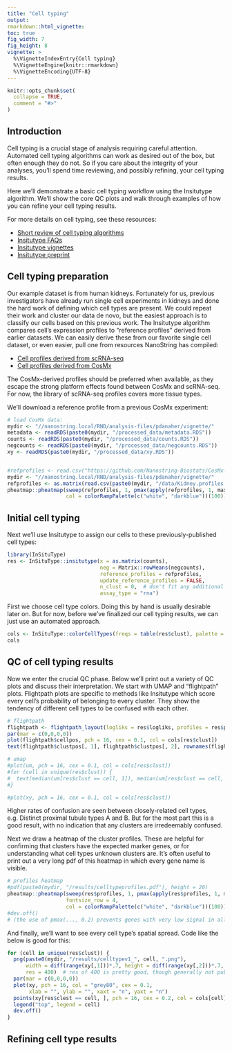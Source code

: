 ```yaml
---
title: "Cell typing"
output: 
rmarkdown::html_vignette: 
toc: true
fig_width: 7 
fig_height: 8 
vignette: >
  %\VignetteIndexEntry{Cell typing}
  %\VignetteEngine{knitr::rmarkdown}
  %\VignetteEncoding{UTF-8}
---
```

<style>
p.caption {
  font-size: 1.5em;
}
</style>
```r
knitr::opts_chunk$set(
  collapse = TRUE,
  comment = "#>"
)
```


## Introduction

Cell typing is a crucial stage of analysis requiring careful attention. 
Automated cell typing algorithms can work as desired out of the box, but often enough they do not. 
So if you care about the integrity of your analyses, you'll spend time reviewing, and possibly refining, your cell typing results.

Here we'll demonstrate a basic cell typing workflow using the Insitutype algorithm. 
We'll show the core QC plots and walk through examples of how you can refine your cell typing results. 

For more details on cell typing, see these resources:

- [Short review of cell typing algorithms](https://github.com/Nanostring-Biostats/CosMx-Analysis-Scratch-Space/blob/Main/blog/cell%20typing%20basics.md)
- [Insitutype FAQs](https://github.com/Nanostring-Biostats/InSituType/blob/main/FAQs.md)
- [Insitutype vignettes](https://github.com/Nanostring-Biostats/InSituType/tree/main/vignettes)
- [Insitutype preprint](https://www.biorxiv.org/content/10.1101/2022.10.19.512902v1)


## Cell typing preparation

Our example dataset is from human kidneys. Fortunately for us, previous investigators 
have already run single cell experiments in kidneys and done the hard work of defining which
cell types are present. 
We could repeat their work and cluster our data de novo, but the easiest approach is to
classify our cells based on this previous work. 
The Insitutype algorithm compares cell's expression profiles to "reference profiles"
derived from earlier datasets. We can easily derive these from our favorite single cell dataset,
or even easier, pull one from resources NanoString has compiled:

- [Cell profiles derived from scRNA-seq](https://github.com/Nanostring-Biostats/cellprofilelibrary)
- [Cell profiles derived from CosMx](https://github.com/Nanostring-Biostats/CosMx-Cell-Profiles)

The CosMx-derived profiles should be preferred when available, as they escape the 
strong platform effects found between CosMx and scRNA-seq. 
For now, the library of scRNA-seq profiles covers more tissue types.

We'll download a reference profile from a previous CosMx experiment:

```r
# load CosMx data:
mydir <- "//nanostring.local/RND/analysis-files/pdanaher/vignette/"
metadata <- readRDS(paste0(mydir, "/processed_data/metadata.RDS")) 
counts <- readRDS(paste0(mydir, "/processed_data/counts.RDS")) 
negcounts <- readRDS(paste0(mydir, "/processed_data/negcounts.RDS")) 
xy <- readRDS(paste0(mydir, "/processed_data/xy.RDS"))


#refprofiles <- read.csv("https://github.com/Nanostring-Biostats/CosMx-Cell-Profiles/Human/Kidney/Kidney.profiles.csv", row.names = 1, header = TRUE)
mydir <- "//nanostring.local/RND/analysis-files/pdanaher/vignette/"
refprofiles <- as.matrix(read.csv(paste0(mydir, "/data/Kidney.profiles.csv"), row.names = 1, header = TRUE))
pheatmap::pheatmap(sweep(refprofiles, 1, pmax(apply(refprofiles, 1, max), 0.2), "/"), 
                   col = colorRampPalette(c("white", "darkblue"))(100))

```

## Initial cell typing 

Next we'll use Insitutype to assign our cells to these previously-published cell types:

```r
library(InSituType)
res <- InSituType::insitutype(x = as.matrix(counts), 
                              neg = Matrix::rowMeans(negcounts), 
                              reference_profiles = refprofiles,
                              update_reference_profiles = FALSE,
                              n_clust = 0,  # don't fit any additional clusters
                              assay_type = "rna")
```


First we choose cell type colors. Doing this by hand is usually desirable later on. But for now, before we've finalized
our cell typing results, we can just use an automated approach.

```r
cols <- InSituType::colorCellTypes(freqs = table(res$clust), palette = "brewers")
cols
```

## QC of cell typing results

Now we enter the crucial QC phase. Below we'll print out a variety of QC plots and discuss their interpretation. 
We start with UMAP and "flightpath" plots. Flightpath plots are specific to methods like Insitutype which score every cell's probability of belonging to every cluster. 
They show the tendency of different cell types to be confused with each other. 


```r
# flightpath
flightpath <- flightpath_layout(logliks = res$logliks, profiles = res$profiles)
par(mar = c(0,0,0,0))
plot(flightpath$cellpos, pch = 16, cex = 0.1, col = cols[res$clust])
text(flightpath$clustpos[, 1], flightpath$clustpos[, 2], rownames(flightpath$clustpos), cex = 0.7)

# umap
#plot(um, pch = 16, cex = 0.1, col = cols[res$clust])
#for (cell in unique(res$clust)) {
#  text(median(um[res$clust == cell, 1]), median(um[res$clust == cell, 2]), cell, cex = 0.7)  
#}

#plot(xy, pch = 16, cex = 0.1, col = cols[res$clust])


```

Higher rates of confusion are seen between closely-related cell types, e.g. Distinct proximal tubule types A and B. 
But for the most part this is a good result, with no indication that any clusters are irredeemably confused. 

Next we draw a heatmap of the cluster profiles. These are helpful for confirming that clusters have the expected marker genes,
or for understanding what cell types unknown clusters are. It's often useful to print out a very long pdf of this heatmap in
which every gene name is visible. 

```r
# profiles heatmap
#pdf(paste0(mydir, "/results/celltypeprofiles.pdf"), height = 20)
pheatmap::pheatmap(sweep(res$profiles, 1, pmax(apply(res$profiles, 1, max), 0.2), "/")[apply(res$profiles, 1, max) > 0.2],  
                   fontsize_row = 4,
                   col = colorRampPalette(c("white", "darkblue"))(100))  
#dev.off()
# (the use of pmax(..., 0.2) prevents genes with very low signal in all cell types from appearing exciting)
```

And finally, we'll want to see every cell type's spatial spread. Code like the below is good for this:

```r
for (cell in unique(res$clust)) {
  png(paste0(mydir, "/results/celltypev1_", cell, ".png"), 
      width = diff(range(xy[,1]))*.7, height = diff(range(xy[,2]))*.7, units = "in", 
      res = 400)  # res of 400 is pretty good, though generally not publishable
  par(mar = c(0,0,0,0))
  plot(xy, pch = 16, col = "grey80", cex = 0.1,
       xlab = "", ylab = "", xaxt = "n", yaxt = "n")
  points(xy[res$clest == cell, ], pch = 16, cex = 0.2, col = cols[cell])
  legend("top", legend = cell)
  dev.off()
}
```

## Refining cell type results

